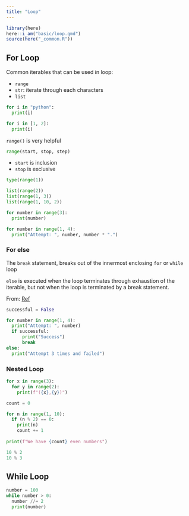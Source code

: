 ```yaml
---
title: "Loop"
---
```


```r
library(here)
here::i_am("basic/loop.qmd")
source(here("_common.R"))
```



## For Loop

Common iterables that can be used in loop:

-   `range`
-   `str`: iterate through each characters
-   `list`

```python
for i in "python":
  print(i)
```

```python
for i in [1, 2]:
  print(i)
```

`range()` is very helpful

``` python
range(start, stop, step)
```

-   `start` is inclusion
-   `stop` is exclusive

```python
type(range(1))

list(range(2))
list(range(1, 3))
list(range(1, 10, 2))
```

```python
for number in range(3):
  print(number)
```

```python
for number in range(1, 4):
  print("Attempt: ", number, number * ".")
```

### For else

The `break` statement, breaks out of the innermost enclosing `for` or `while` loop

`else` is executed when the loop terminates through exhaustion of the iterable, but not when the loop is terminated by a break statement.

From: [Ref](https://docs.python.org/3/tutorial/controlflow.html#break-and-continue-statements-and-else-clauses-on-loops)

```python
successful = False

for number in range(1, 4):
  print("Attempt: ", number)
  if successful:
      print("Success")
      break
else:
  print("Attempt 3 times and failed")
```

### Nested Loop

```python
for x in range(3):
  for y in range(2):
    print(f"({x},{y})")
```


```python
count = 0

for n in range(1, 10):
  if (n % 2) == 0:
    print(n)
    count += 1
    
print(f"We have {count} even numbers")
```

```python
10 % 2
10 % 3
```


## While Loop

```python
number = 100
while number > 0:
  number //= 2
  print(number)
```

